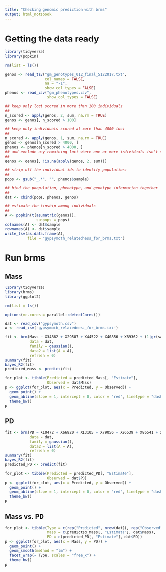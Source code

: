 ```yaml
---
title: "Checking genomic prediction with brms"
output: html_notebook
---
```


# Getting the data ready

```r
library(tidyverse)
library(popkin)

rm(list = ls())

genos <- read_tsv("gm_genotypes_012_final_5122017.txt",
                  col_names = FALSE,
                  na = "-1",
                  show_col_types = FALSE)
phenos <- read_csv("gm_phenotypes.csv",
                   show_col_types = FALSE)

## keep only loci scored in more than 100 individuals
##
n_scored <- apply(genos, 2, sum, na.rm = TRUE)
genos <- genos[, n_scored > 100]

## keep only individuals scored at more than 4000 loci
##
n_scored <- apply(genos, 1, sum, na.rm = TRUE)
genos <- genos[n_scored > 4000, ]
phenos <- phenos[n_scored > 4000, ]
## and exclude any remaining loci where one or more individuals isn't scored
##
genos <- genos[, !is.na(apply(genos, 2, sum))]

## strip off the individual ids to identify populations
##
pops <- gsub("_.*", "", phenos$sample)

## bind the poopulation, phenotype, and genotype information together
##
dat <- cbind(pops, phenos, genos)

## estimate the kinship among individuals
##
A <- popkin(t(as.matrix(genos)), 
              subpops = pops)
colnames(A) <- dat$sample
rownames(A) <- dat$sample
write_tsv(as.data.frame(A),
          file = "gypsymoth_relatedness_for_brms.txt")
```

# Run brms

## Mass
```r
library(tidyverse)
library(brms)
library(ggplot2)

rm(list = ls())

options(mc.cores = parallel::detectCores())

dat <- read_csv("gypsymoth.csv")
A <- read_tsv("gypsymoth_relatedness_for_brms.txt")

fit <- brm(Mass ~ X34862 + X29507 + X44522 + X40856 + X89362 + (1|gr(sample, cov = A)),
           data = dat,
           family = gaussian(),
           data2 = list(A = A),
           refresh = 0)  
summary(fit)
bayes_R2(fit)
predicted_Mass <- predict(fit)

for_plot <- tibble(Predicted = predicted_Mass[, "Estimate"],
                   Observed = dat$Mass)
p <- ggplot(for_plot, aes(x = Predicted, y = Observed)) +
  geom_point() +
  geom_abline(slope = 1, intercept = 0, color = "red", linetype = "dashed") +
  theme_bw()
p
```

## PD

```r
fit <- brm(PD ~ X10472 + X66820 + X13105 + X79056 + X86539 + X86541 + X86543 + (1|gr(sample, cov = A)),
           data = dat,
           family = gaussian(),
           data2 = list(A = A),
           refresh = 0)  
summary(fit)
bayes_R2(fit)
predicted_PD <- predict(fit)

for_plot <- tibble(Predicted = predicted_PD[, "Estimate"],
                   Observed = dat$PD)
p <- ggplot(for_plot, aes(x = Predicted, y = Observed)) +
  geom_point() +
  geom_abline(slope = 1, intercept = 0, color = "red", linetype = "dashed") +
  theme_bw()
p
```

## Mass vs. PD

```r
for_plot <- tibble(Type = c(rep("Predicted", nrow(dat)), rep("Observed", nrow(dat))),
                   Mass = c(predicted_Mass[, "Estimate"], dat$Mass),
                   PD = c(predicted_PD[, "Estimate"], dat$PD))
p <- ggplot(for_plot, aes(x = Mass, y = PD)) +
  geom_point() +
  geom_smooth(method = "lm") +
  facet_wrap(~ Type, scales = "free_x") +
  theme_bw()
p
```